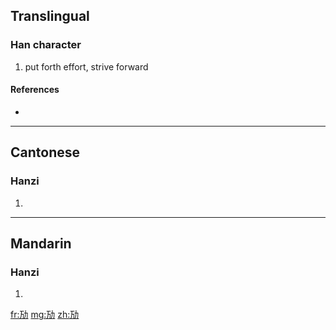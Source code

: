 {{also|勱|勵}}
==Translingual==

===Han character===
{{Han char|rn=19|rad=力|as=03|sn=5|four=|canj=一尸大尸 (MSKS), X一尸大尸 (XMSKS)}}

# put forth effort, strive forward

====References====
* {{Han ref|kx=0146.161|hdz=10365.081|uh=52A2|ud=21154}}

----

==Cantonese==

===Hanzi===
{{yue-hanzi|jyut=|y=maai6|tra=勱}}

# {{defn|Cantonese|sort=力03}}

----

==Mandarin==

===Hanzi===
{{cmn-hanzi|tra=勱|pin=[[mài]] ([[mai4]])|wg=mai<sup>4</sup>}}

# {{defn|Mandarin|sort=力03}}

[[fr:劢]]
[[mg:劢]]
[[zh:劢]]